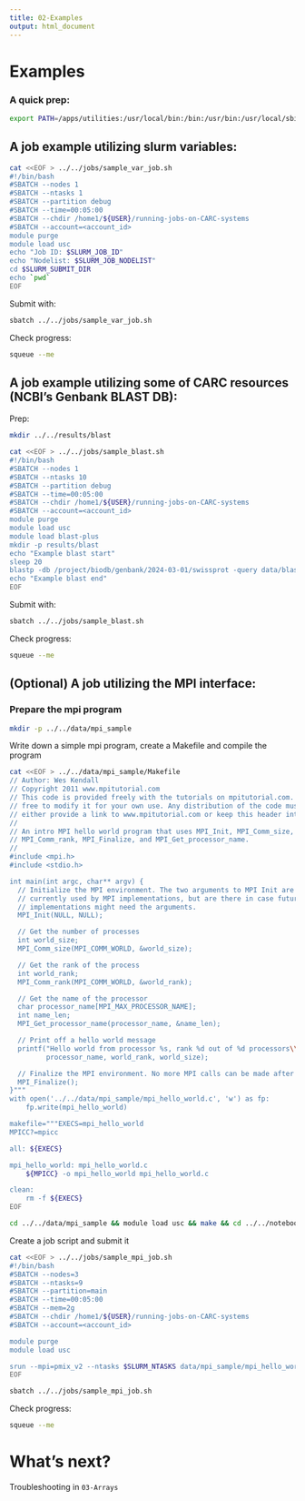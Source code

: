 ```yaml
---
title: 02-Examples
output: html_document
---
```


# Examples

### A quick prep:

```bash
export PATH=/apps/utilities:/usr/local/bin:/bin:/usr/bin:/usr/local/sbin:/usr/sbin
```

## A job example utilizing slurm variables:

```bash
cat <<EOF > ../../jobs/sample_var_job.sh
#!/bin/bash
#SBATCH --nodes 1
#SBATCH --ntasks 1
#SBATCH --partition debug
#SBATCH --time=00:05:00
#SBATCH --chdir /home1/${USER}/running-jobs-on-CARC-systems
#SBATCH --account=<account_id>
module purge
module load usc
echo "Job ID: $SLURM_JOB_ID"
echo "Nodelist: $SLURM_JOB_NODELIST"
cd $SLURM_SUBMIT_DIR
echo `pwd`
EOF
```

Submit with:

```bash
sbatch ../../jobs/sample_var_job.sh
```

Check progress:

```bash
squeue --me
```

## A job example utilizing some of CARC resources (NCBI's Genbank BLAST DB):

Prep:

```bash
mkdir ../../results/blast
```

```bash
cat <<EOF > ../../jobs/sample_blast.sh
#!/bin/bash
#SBATCH --nodes 1
#SBATCH --ntasks 10
#SBATCH --partition debug
#SBATCH --time=00:05:00
#SBATCH --chdir /home1/${USER}/running-jobs-on-CARC-systems
#SBATCH --account=<account_id>
module purge
module load usc
module load blast-plus
mkdir -p results/blast
echo "Example blast start"
sleep 20
blastp -db /project/biodb/genbank/2024-03-01/swissprot -query data/blast/query.txt -out results/blast/results.txt -num_threads $SLURM_NTASKS
echo "Example blast end"
EOF
```

Submit with:

```bash
sbatch ../../jobs/sample_blast.sh
```

Check progress:

```bash
squeue --me
```

## (Optional) A job utilizing the MPI interface:

### Prepare the mpi program

```bash
mkdir -p ../../data/mpi_sample
```

Write down a simple mpi program, create a Makefile and compile the program

```bash
cat <<EOF > ../../data/mpi_sample/Makefile
// Author: Wes Kendall
// Copyright 2011 www.mpitutorial.com
// This code is provided freely with the tutorials on mpitutorial.com. Feel
// free to modify it for your own use. Any distribution of the code must
// either provide a link to www.mpitutorial.com or keep this header intact.
//
// An intro MPI hello world program that uses MPI_Init, MPI_Comm_size,
// MPI_Comm_rank, MPI_Finalize, and MPI_Get_processor_name.
//
#include <mpi.h>
#include <stdio.h>

int main(int argc, char** argv) {
  // Initialize the MPI environment. The two arguments to MPI Init are not
  // currently used by MPI implementations, but are there in case future
  // implementations might need the arguments.
  MPI_Init(NULL, NULL);

  // Get the number of processes
  int world_size;
  MPI_Comm_size(MPI_COMM_WORLD, &world_size);

  // Get the rank of the process
  int world_rank;
  MPI_Comm_rank(MPI_COMM_WORLD, &world_rank);

  // Get the name of the processor
  char processor_name[MPI_MAX_PROCESSOR_NAME];
  int name_len;
  MPI_Get_processor_name(processor_name, &name_len);

  // Print off a hello world message
  printf("Hello world from processor %s, rank %d out of %d processors\\n",
         processor_name, world_rank, world_size);

  // Finalize the MPI environment. No more MPI calls can be made after this
  MPI_Finalize();
}"""
with open('../../data/mpi_sample/mpi_hello_world.c', 'w') as fp:
    fp.write(mpi_hello_world)

makefile="""EXECS=mpi_hello_world
MPICC?=mpicc

all: ${EXECS}

mpi_hello_world: mpi_hello_world.c
	${MPICC} -o mpi_hello_world mpi_hello_world.c

clean:
	rm -f ${EXECS}
EOF
```

```bash
cd ../../data/mpi_sample && module load usc && make && cd ../../notebooks/02-Examples
```

Create a job script and submit it

```bash
cat <<EOF > ../../jobs/sample_mpi_job.sh
#!/bin/bash
#SBATCH --nodes=3
#SBATCH --ntasks=9
#SBATCH --partition=main
#SBATCH --time=00:05:00
#SBATCH --mem=2g
#SBATCH --chdir /home1/${USER}/running-jobs-on-CARC-systems
#SBATCH --account=<account_id>

module purge
module load usc

srun --mpi=pmix_v2 --ntasks $SLURM_NTASKS data/mpi_sample/mpi_hello_world
EOF
```

```bash
sbatch ../../jobs/sample_mpi_job.sh
```

Check progress:

```bash
squeue --me
```

# What's next?

Troubleshooting in `03-Arrays`
